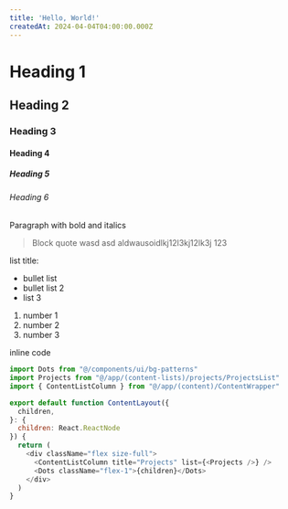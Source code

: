 ```yaml
---
title: 'Hello, World!'
createdAt: 2024-04-04T04:00:00.000Z
---
```


# Heading 1

## Heading 2

### Heading 3

#### Heading 4

##### Heading 5

###### Heading 6

Paragraph with bold and italics

> Block quote wasd asd aldwausoidlkj12l3kj12lk3j 123

list title:

* bullet list
* bullet list 2
* list 3

1. number 1
2. number 2
3. number 3

inline code

```javascript
import Dots from "@/components/ui/bg-patterns"
import Projects from "@/app/(content-lists)/projects/ProjectsList"
import { ContentListColumn } from "@/app/(content)/ContentWrapper"

export default function ContentLayout({
  children,
}: {
  children: React.ReactNode
}) {
  return (
    <div className="flex size-full">
      <ContentListColumn title="Projects" list={<Projects />} />
      <Dots className="flex-1">{children}</Dots>
    </div>
  )
}
```
